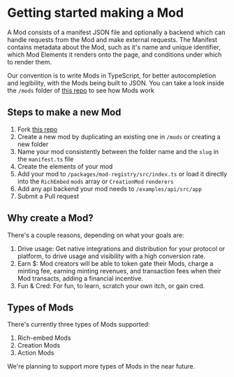 # Getting started making a Mod

A Mod consists of a manifest JSON file and optionally a backend which can handle requests from the Mod and make external requests.
The Manifest contains metadata about the Mod, such as it's name and unique identifier, which Mod Elements it renders onto the page, and conditions under which to render them.

Our convention is to write Mods in TypeScript, for better autocompletion and legibility, with the Mods being built to JSON.
You can take a look inside the `/mods` folder of [this repo](https://github.com/mod-protocol/mod) to see how Mods work

## Steps to make a new Mod

1. Fork [this repo](https://github.com/mod-protocol/mod)
2. Create a new mod by duplicating an existing one in `/mods` or creating a new folder
3. Name your mod consistently between the folder name and the `slug` in the `manifest.ts` file
4. Create the elements of your mod
5. Add your mod to `/packages/mod-registry/src/index.ts` or load it directly into the `RichEmbed` `mods` array or `CreationMod` `renderers`
6. Add any api backend your mod needs to `/examples/api/src/app`
7. Submit a Pull request

## Why create a Mod?

There's a couple reasons, depending on what your goals are:

1. Drive usage: Get native integrations and distribution for your protocol or platform, to drive usage and visibility with a high conversion rate.
2. Earn $: Mod creators will be able to token gate their Mods, charge a minting fee, earning minting revenues, and transaction fees when their Mod transacts, adding a financial incentive.
3. Fun & Cred: For fun, to learn, scratch your own itch, or gain cred.

## Types of Mods

There's currently three types of Mods supported:

1. Rich-embed Mods
2. Creation Mods
3. Action Mods

We're planning to support more types of Mods in the near future.

